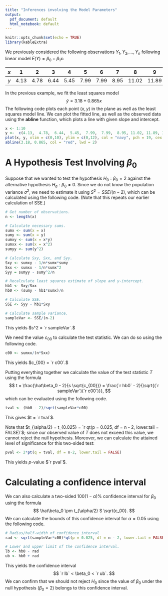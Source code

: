 ---
title: "Inferences involving the Model Parameters"
output:
  pdf_document: default
  html_notebook: default
---

```{r setup, include=FALSE}
knitr::opts_chunk$set(echo = TRUE)
library(kableExtra)
```


We previously considered the following observations $Y_1, Y_2, \dots, Y_n$ following linear model $E(Y) = \beta_0 + \beta_1 x$: 

| $x$ | 1 | 2 | 3 | 4 | 5 | 6 | 7 | 8 | 9 | 10 |
|:---:|:---:|:---:|:---:|:---:|:---:|:---:|:---:|:---:|:---:|:---:|:---:|
|$y$ | 4.13 |  4.78 | 6.44 |  5.45 | 7.99 |  7.99 |  8.95 | 11.02 | 11.89 | 10.75 |

In the previous example, we fit the least squares model 
$$
  \hat y = 3.18 + 0.865 x
$$
The following code plots each point $(x,y)$ in the plane as well as the least squares model line.
We can plot the fitted line, as well as the observed data using the **abline** function, which plots a line with given slope and intercept.
```{r plot_fitted_line}
x <- 1:10
y <-  c(4.13,  4.78,  6.44,  5.45,  7.99,  7.99,  8.95, 11.02, 11.89, 10.75)
plot(x, y, xlim = c(0,10), ylim = c(0,12), col = "navy", pch = 19, cex = 1.5)
abline(3.18, 0.865, col = "red", lwd = 2)
```

# A Hypothesis Test Involving $\beta_0$
Suppose that we wanted to test the hypothesis $H_0: \beta_0 = 2$ against the alternative hypothesis $H_a: \beta_0 \neq 0$.
Since we do not know the population variance $\sigma^2$, we need to estimate it using $S^2 = SSE/(n-2)$, which can be calculated using the following code. (Note that this repeats our earlier calculation of SSE.)
```{r Calculate sample var}
# Get number of observations.
n <- length(x)

# Calculate necessary sums.
sumx <- sum(x = x)
sumy <- sum(x = y)
sumxy <- sum(x = x*y)
sumxx <- sum(x = x^2)
sumyy <- sum(y^2)

# Calculate Sxy, Sxx, and Syy.
Sxy <- sumxy - 1/n*sumx*sumy
Sxx <- sumxx - 1/n*sumx^2
Syy = sumyy - sumy^2/n

# Recalculate least squares estimate of slope and y-intercept.
hb1 <- Sxy/Sxx
hb0 <- (sumy - hb1*sumx)/n

# Calculate SSE.
SSE <- Syy - hb1*Sxy

# Calculate sample variance.
sampleVar <- SSE/(n-2)
```
This yields $s^2 = `r sampleVar`.$ 

We need the value $c_{00}$ to calculate the test statistic. We can do so using the following code.
```{r c00}
c00 <- sumxx/(n*Sxx)
```
This yields $c_{00} = `r c00`.$

Putting everything together we calculate the value of the test statistic $T$ using the formula
$$
  t = \frac{\hat\beta_0 - 2}{s \sqrt{c_{00}}} = \frac{`r hb0` - 2}{\sqrt{(`r sampleVar`)(`r c00`)}},
$$
which can be evaluated using the following code.
```{r eval T}
tval <- (hb0 - 2)/sqrt(sampleVar*c00)
```
This gives $t = `r tval`$.

Note that $t_{\alpha/2} = t_{0.025} = `r qt(p = 0.025, df = n - 2, lower.tail = FALSE)`$; since our observed value of $T$ does not exceed this value, we cannot reject the null hypothesis.
Moreover, we can calculate the attained level of significance for this two-sided test:
```{r pval}
pval <- 2*pt(q = tval, df = n-2, lower.tail = FALSE)
```
This yields $p$-value $`r pval`$.

# Calculating a confidence interval

We can also calculate a two-sided $100(1-\alpha)\%$ confidence interval for $\beta_0$ using the formula
$$
  \hat\beta_0 \pm t_{\alpha/2} S \sqrt{c_00}.
$$
We can calculate the bounds of this confidence interval for $\alpha = 0.05$ using the following code.
```{r CI}
# Radius/half-width of confidence interval
rad <- sqrt(sampleVar*c00)*qt(p = 0.025, df = n - 2, lower.tail = FALSE)

# Lower and upper limit of the confidence interval.
lb <- hb0 - rad
ub <- hb0 + rad
```
This yields the confidence interval
$$
  `r lb` < \beta_0 < `r ub`.
$$
We can confirm that we should not reject $H_0$ since the value of $\beta_0$ under the null hypothesis ($\beta_0 = 2$) belongs to this confidence interval.